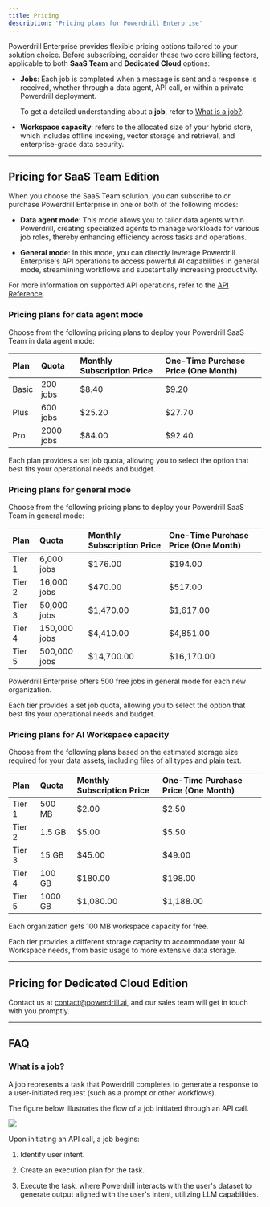 ```yaml
---
title: Pricing
description: 'Pricing plans for Powerdrill Enterprise'
---
```



Powerdrill Enterprise provides flexible pricing options tailored to your solution choice. Before subscribing, consider these two core billing factors, applicable to both **SaaS Team** and **Dedicated Cloud** options:

- **Jobs**: Each job is completed when a message is sent and a response is received, whether through a data agent, API call, or within a private Powerdrill deployment.
 
    To get a detailed understanding about a **job**, refer to [What is a job?](#what-is-a-job).

- **Workspace capacity**: refers to the allocated size of your hybrid store, which includes offline indexing, vector storage and retrieval, and enterprise-grade data security.


---


## Pricing for SaaS Team Edition


When you choose the SaaS Team solution, you can subscribe to or purchase Powerdrill Enterprise in one or both of the following modes:

- **Data agent mode**: This mode allows you to tailor data agents within Powerdrill, creating specialized agents to manage workloads for various job roles, thereby enhancing efficiency across tasks and operations.

- **General mode**: In this mode, you can directly leverage Powerdrill Enterprise's API operations to access powerful AI capabilities in general mode, streamlining workflows and substantially increasing productivity.


For more information on supported API operations, refer to the [API Reference](/api-reference).


### Pricing plans for data agent mode

Choose from the following pricing plans to deploy your Powerdrill SaaS Team in data agent mode:

| Plan | Quota | Monthly Subscription Price | One-Time Purchase Price (One Month) |
| :- | :- | :- | :- |
| Basic | 200 jobs | $8.40 | $9.20 |
| Plus | 600 jobs | $25.20 | $27.70 |
| Pro | 2000 jobs | $84.00 | $92.40 |



Each plan provides a set job quota, allowing you to select the option that best fits your operational needs and budget.

### Pricing plans for general mode

Choose from the following pricing plans to deploy your Powerdrill SaaS Team in general mode:

| Plan | Quota | Monthly Subscription Price | One-Time Purchase Price (One Month) |
| :- | :- | :- | :- |
| Tier 1 | 6,000 jobs | $176.00 | $194.00 |
| Tier 2 | 16,000 jobs | $470.00 | $517.00 |
| Tier 3 | 50,000 jobs | $1,470.00 | $1,617.00 |
| Tier 4 | 150,000 jobs | $4,410.00 | $4,851.00 |
| Tier 5 | 500,000 jobs | $14,700.00 | $16,170.00 |


<Info>
  Powerdrill Enterprise offers 500 free jobs in general mode for each new organization.
</Info>


Each tier provides a set job quota, allowing you to select the option that best fits your operational needs and budget.


### Pricing plans for AI Workspace capacity 


Choose from the following plans based on the estimated storage size required for your data assets, including files of all types and plain text.

| Plan | Quota | Monthly Subscription Price | One-Time Purchase Price (One Month) |
| :- | :- | :- | :- |
| Tier 1 | 500 MB | $2.00 | $2.50 |
| Tier 2 | 1.5 GB | $5.00 | $5.50 |
| Tier 3 | 15 GB | $45.00 | $49.00 |
| Tier 4 | 100 GB | $180.00 | $198.00 |
| Tier 5 | 1000 GB | $1,080.00 | $1,188.00 |


<Info>
  Each organization gets 100 MB workspace capacity for free.
</Info>


Each tier provides a different storage capacity to accommodate your AI Workspace needs, from basic usage to more extensive data storage.



---


## Pricing for Dedicated Cloud Edition

Contact us at contact@powerdrill.ai, and our sales team will get in touch with you promptly.



---

## FAQ


### What is a job?

A job represents a task that Powerdrill completes to generate a response to a user-initiated request (such as a prompt or other workflows).

The figure below illustrates the flow of a job initiated through an API call.


<Frame>
  <img src="/images/job-description.png" style={{ borderRadius: '0.5rem' }} />
</Frame>


Upon initiating an API call, a job begins:

1. Identify user intent.

2. Create an execution plan for the task.

3. Execute the task, where Powerdrill interacts with the user's dataset to generate output aligned with the user's intent, utilizing LLM capabilities.













